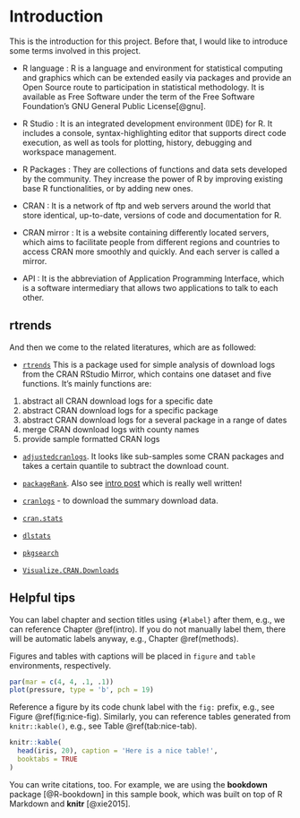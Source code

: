 # Introduction {#intro}

This is the introduction for this project. Before that, I would like to introduce some terms involved in this project.

- R language : R is a language and environment for statistical computing and graphics which can be extended easily via packages and provide an Open Source route to participation in statistical methodology. It is available as Free Software under the term of the Free Software Foundation’s GNU General Public License[@gnu].

- R Studio : It is an integrated development environment (IDE) for R. It includes a console, syntax-highlighting editor that supports direct code execution, as well as tools for plotting, history, debugging and workspace management.

- R Packages : They are collections of functions and data sets developed by the community. They increase the power of R by improving existing base R functionalities, or by adding new ones.

- CRAN : It is a network of ftp and web servers around the world that store identical, up-to-date, versions of code and documentation for R.

- CRAN mirror : It is a website containing differently located servers, which aims to facilitate people from different regions and countries to access CRAN more smoothly and quickly. And each server is called a mirror.

- API : It is the abbreviation of Application Programming Interface, which is a software intermediary that allows two applications to talk to each other. 

## rtrends

And then we come to the related literatures, which are as followed:

- [`rtrends`](https://cran.r-project.org/web/packages/rtrends/rtrends.pdf)
This is a package used for simple analysis of download logs from the CRAN RStudio Mirror, which contains one dataset and five functions. It's mainly functions are:

(1) abstract all CRAN download logs for a specific date
(2) abstract CRAN download logs for a specific package
(3) abstract CRAN download logs for a several package in a range of dates
(4) merge CRAN download logs with county names
(5) provide sample formatted CRAN logs

- [`adjustedcranlogs`](https://github.com/tylermorganwall/adjustedcranlogs). It looks like sub-samples some CRAN packages and takes a certain quantile to subtract the download count. 

- [`packageRank`](https://github.com/lindbrook/packageRank). Also see [intro post](https://blog.r-hub.io/2020/05/11/packagerank-intro/) which is really well written!

- [`cranlogs`](https://github.com/r-hub/cranlogs) - to download the summary download data. 

- [`cran.stats`](https://github.com/arunsrinivasan/cran.stats)

- [`dlstats`](https://github.com/GuangchuangYu/dlstats)

- [`pkgsearch`](https://github.com/r-hub/pkgsearch/)

- [`Visualize.CRAN.Downloads`](https://cran.r-project.org/web/packages/Visualize.CRAN.Downloads/vignettes/Visualize.CRAN.Downloads.html)

## Helpful tips

You can label chapter and section titles using `{#label}` after them, e.g., we can reference Chapter \@ref(intro). If you do not manually label them, there will be automatic labels anyway, e.g., Chapter \@ref(methods).

Figures and tables with captions will be placed in `figure` and `table` environments, respectively.

```r
par(mar = c(4, 4, .1, .1))
plot(pressure, type = 'b', pch = 19)
```

Reference a figure by its code chunk label with the `fig:` prefix, e.g., see Figure \@ref(fig:nice-fig). Similarly, you can reference tables generated from `knitr::kable()`, e.g., see Table \@ref(tab:nice-tab).

```r
knitr::kable(
  head(iris, 20), caption = 'Here is a nice table!',
  booktabs = TRUE
)
```

You can write citations, too. For example, we are using the **bookdown** package [@R-bookdown] in this sample book, which was built on top of R Markdown and **knitr** [@xie2015].
